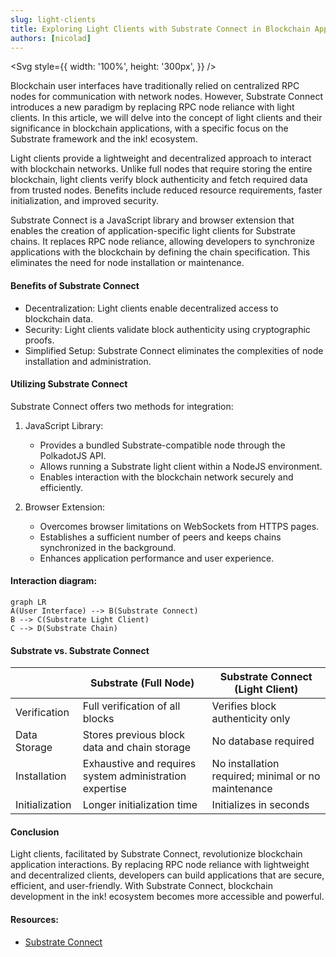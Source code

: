 ```yaml
---
slug: light-clients
title: Exploring Light Clients with Substrate Connect in Blockchain Applications
authors: [nicolad]
---
```



<Svg
  style={{
    width: '100%',
    height: '300px',
  }}
/>

Blockchain user interfaces have traditionally relied on centralized RPC nodes for communication with network nodes. However, Substrate Connect introduces a new paradigm by replacing RPC node reliance with light clients. In this article, we will delve into the concept of light clients and their significance in blockchain applications, with a specific focus on the Substrate framework and the ink! ecosystem.

Light clients provide a lightweight and decentralized approach to interact with blockchain networks. Unlike full nodes that require storing the entire blockchain, light clients verify block authenticity and fetch required data from trusted nodes. Benefits include reduced resource requirements, faster initialization, and improved security.

Substrate Connect is a JavaScript library and browser extension that enables the creation of application-specific light clients for Substrate chains. It replaces RPC node reliance, allowing developers to synchronize applications with the blockchain by defining the chain specification. This eliminates the need for node installation or maintenance.

#### Benefits of Substrate Connect

- Decentralization: Light clients enable decentralized access to blockchain data.
- Security: Light clients validate block authenticity using cryptographic proofs.
- Simplified Setup: Substrate Connect eliminates the complexities of node installation and administration.

#### Utilizing Substrate Connect

Substrate Connect offers two methods for integration:

1. JavaScript Library:

   - Provides a bundled Substrate-compatible node through the PolkadotJS API.
   - Allows running a Substrate light client within a NodeJS environment.
   - Enables interaction with the blockchain network securely and efficiently.

2. Browser Extension:
   - Overcomes browser limitations on WebSockets from HTTPS pages.
   - Establishes a sufficient number of peers and keeps chains synchronized in the background.
   - Enhances application performance and user experience.

#### Interaction diagram:

```mermaid
graph LR
A(User Interface) --> B(Substrate Connect)
B --> C(Substrate Light Client)
C --> D(Substrate Chain)
```

#### Substrate vs. Substrate Connect

|                | Substrate (Full Node)                                   | Substrate Connect (Light Client)                    |
| -------------- | ------------------------------------------------------- | --------------------------------------------------- |
| Verification   | Full verification of all blocks                         | Verifies block authenticity only                    |
| Data Storage   | Stores previous block data and chain storage            | No database required                                |
| Installation   | Exhaustive and requires system administration expertise | No installation required; minimal or no maintenance |
| Initialization | Longer initialization time                              | Initializes in seconds                              |

#### Conclusion

Light clients, facilitated by Substrate Connect, revolutionize blockchain application interactions. By replacing RPC node reliance with lightweight and decentralized clients, developers can build applications that are secure, efficient, and user-friendly. With Substrate Connect, blockchain development in the ink! ecosystem becomes more accessible and powerful.

#### Resources:

- [Substrate Connect](https://wiki.polkadot.network/docs/build-substrate)
